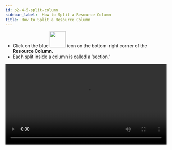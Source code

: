```yaml
---
id: p2-4-5-split-column
sidebar_label:  How to Split a Resource Column
title: How to Split a Resource Column
---
```


- Click on the blue <img src="/autographaAssetsV2/how-to/new-module.png" width="50px" alt=""/> icon on the bottom-right corner of the **Resource Column.**
- Each split inside a column is called a ‘section.’

<video controls src="/autographaAssetsV2/how-to/split-column.mov" width="100%" type="video/mov"/>